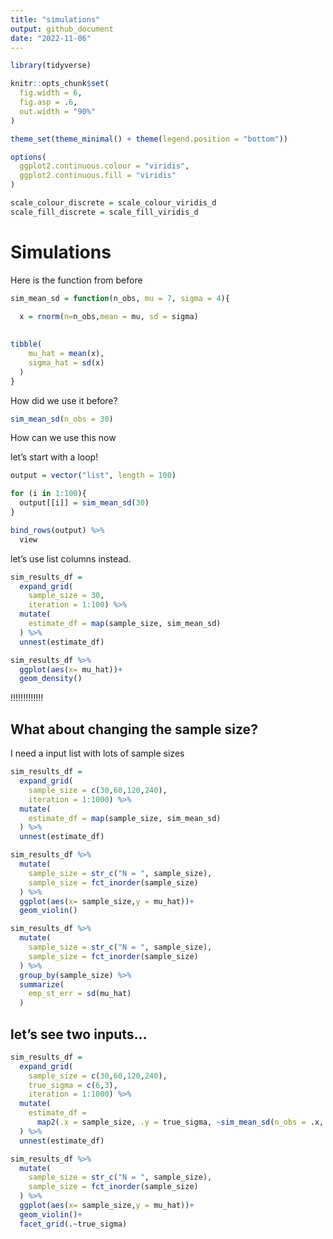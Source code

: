```yaml
---
title: "simulations"
output: github_document
date: "2022-11-06"
---
```


```r
library(tidyverse)

knitr::opts_chunk$set(
  fig.width = 6,
  fig.asp = .6,
  out.width = "90%"
)

theme_set(theme_minimal() + theme(legend.position = "bottom"))

options(
  ggplot2.continuous.colour = "viridis",
  ggplot2.continuous.fill = "viridis"
)

scale_colour_discrete = scale_colour_viridis_d
scale_fill_discrete = scale_fill_viridis_d
```


# Simulations

Here is the function from before

```r
sim_mean_sd = function(n_obs, mu = 7, sigma = 4){
  
  x = rnorm(n=n_obs,mean = mu, sd = sigma)

  
tibble(
    mu_hat = mean(x),
    sigma_hat = sd(x)
  )
}
```

How did we use it before?

```r
sim_mean_sd(n_obs = 30)
```

How can we use this now

let's start with a loop!

```r
output = vector("list", length = 100)

for (i in 1:100){
  output[[i]] = sim_mean_sd(30)
}

bind_rows(output) %>% 
  view
```

let's use list columns instead.

```r
sim_results_df = 
  expand_grid(
    sample_size = 30,
    iteration = 1:100) %>%
  mutate(
    estimate_df = map(sample_size, sim_mean_sd)
  ) %>%
  unnest(estimate_df)
```

```r
sim_results_df %>%
  ggplot(aes(x= mu_hat))+ 
  geom_density()
```

!!!!!!!!!!!!!

## What about changing the sample size?

I need a input list with lots of sample sizes

```r
sim_results_df = 
  expand_grid(
    sample_size = c(30,60,120,240),
    iteration = 1:1000) %>%
  mutate(
    estimate_df = map(sample_size, sim_mean_sd)
  ) %>%
  unnest(estimate_df) 
```

```r
sim_results_df %>%
  mutate(
    sample_size = str_c("N = ", sample_size),
    sample_size = fct_inorder(sample_size)
  ) %>%
  ggplot(aes(x= sample_size,y = mu_hat))+ 
  geom_violin()
```

```r
sim_results_df %>%
  mutate(
    sample_size = str_c("N = ", sample_size),
    sample_size = fct_inorder(sample_size)
  ) %>%
  group_by(sample_size) %>%
  summarize(
    emp_st_err = sd(mu_hat)
  )
```

## let's see two inputs...

```r
sim_results_df = 
  expand_grid(
    sample_size = c(30,60,120,240),
    true_sigma = c(6,3),
    iteration = 1:1000) %>%
  mutate(
    estimate_df =
      map2(.x = sample_size, .y = true_sigma, ~sim_mean_sd(n_obs = .x, sigma = .y))
  ) %>%
  unnest(estimate_df) 
```

```r
sim_results_df %>%
  mutate(
    sample_size = str_c("N = ", sample_size),
    sample_size = fct_inorder(sample_size)
  ) %>%
  ggplot(aes(x= sample_size,y = mu_hat))+ 
  geom_violin()+
  facet_grid(.~true_sigma)
```

